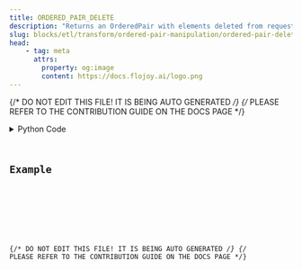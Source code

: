 ```yaml
---
title: ORDERED_PAIR_DELETE
description: "Returns an OrderedPair with elements deleted from requested indices."
slug: blocks/etl/transform/ordered-pair-manipulation/ordered-pair-delete
head:
    - tag: meta
      attrs:
        property: og:image
        content: https://docs.flojoy.ai/logo.png
---
```


{/* DO NOT EDIT THIS FILE! IT IS BEING AUTO GENERATED */}
{/* PLEASE REFER TO THE CONTRIBUTION GUIDE ON THE DOCS PAGE */}


<DownloadStudioBanner />
<PythonDocsDisplay docstring={block_data["docstring"]} />
<details>
<summary>Python Code</summary>



<Code code={pythonCode} lang="py" wrap theme="dracula" />

[Find this Flojoy Block on GitHub](https://github.com/flojoy-ai/blocks/blob/main/blocks/ETL/TRANSFORM/ORDERED_PAIR_MANIPULATION/ORDERED_PAIR_DELETE/ORDERED_PAIR_DELETE.py)

</details>

## Example


<GetHelpWidget />


<AppDisplay app={app} blockName="ORDERED_PAIR_DELETE" client:visible />


<Example />

{/* DO NOT EDIT THIS FILE! IT IS BEING AUTO GENERATED */}
{/* PLEASE REFER TO THE CONTRIBUTION GUIDE ON THE DOCS PAGE */}
